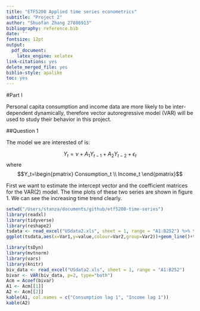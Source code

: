```yaml
---
title: "ETF5200 Applied time series econometrics"
subtitle: "Project 2"
author: "Shuofan Zhang 27886913"
bibliography: reference.bib
date: ''
fontsize: 12pt
output: 
  pdf_document: 
    latex_engine: xelatex
link-citations: yes
delete_merged_file: yes
biblio-style: apalike
toc: yes
---
```

#Part I  

Personal capita consumption and income data are more likely to be inter-dependent dynamically, therefore vector autoregressive model (VAR) will be used to study their behavior in this project.

##Question 1  

The model we are interested of is:

$$Y_t=\nu + A_1 Y_{t-1} + A_2 Y_{t-2} + \epsilon_t$$
where $$Y_t=\begin{pmatrix}
  Consumption_t \\
  Income_t
 \end{pmatrix}$$

First we want to estimate the intercept vector and the coefficient matrices for the VAR(2) model. The time plots of these two series are shown in figure 1. We can see the increasing time trend clearly.

```r
setwd("/Users/stanza/documents/github/etf5200-time-series")
library(readxl)
library(tidyverse)
library(reshape2)
tsdata <- read_excel("USdata2.xls", sheet = 1, range = "A1:B252") %>% ts(start=c(1947,1), frequency = 4) %>% melt(id="time")
ggplot(tsdata,aes(x=Var1,y=value,colour=Var2,group=Var2))+geom_line()+theme(axis.title.x=element_blank(),axis.title.y=element_blank(),axis.text.x=element_blank(),axis.text.y=element_blank())
```

```r
library(tsDyn)
library(mvtnorm)
library(vars)
library(knitr)
biv_data <- read_excel("USdata2.xls", sheet = 1, range = "A1:B252")
bivar <- VAR(biv_data, p=2, type="both")
Acm = Acoef(bivar)
A1 <- Acm[[1]]
A2 <- Acm[[2]]
kable(A1, col.names = c("Consumption lag 1", "Income lag 1"))
kable(A2)

```











